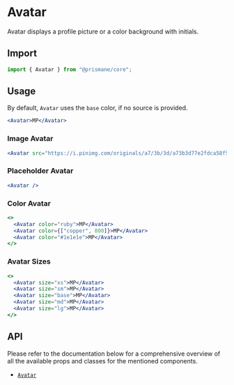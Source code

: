 # Avatar

Avatar displays a profile picture or a color background with initials.

## Import

```js
import { Avatar } from "@prismane/core";
```

## Usage

By default, `Avatar` uses the `base` color, if no source is provided.

```jsx
<Avatar>MP</Avatar>
```

### Image Avatar

```jsx
<Avatar src="https://i.pinimg.com/originals/a7/3b/3d/a73b3d77e2fdca58f57e568ddcfab1a5.jpg" />
```

### Placeholder Avatar

```jsx
<Avatar />
```

### Color Avatar

```jsx
<>
  <Avatar color="ruby">MP</Avatar>
  <Avatar color={["copper", 800]}>MP</Avatar>
  <Avatar color="#1e1e1e">MP</Avatar>
</>
```

### Avatar Sizes

```jsx
<>
  <Avatar size="xs">MP</Avatar>
  <Avatar size="sm">MP</Avatar>
  <Avatar size="base">MP</Avatar>
  <Avatar size="md">MP</Avatar>
  <Avatar size="lg">MP</Avatar>
</>
```

## API

Please refer to the documentation below for a comprehensive overview of all the available props and classes for the mentioned components.

- [`Avatar`](/docs/components-api/avatar-api)
